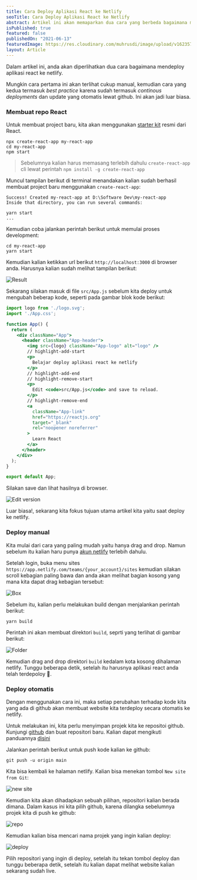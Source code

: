 ```yaml
---
title: Cara Deploy Aplikasi React ke Netlify
seoTitle: Cara Deploy Aplikasi React ke Netlify
abstract: Artikel ini akan memaparkan dua cara yang berbeda bagaimana mendeploy aplikasi React ke Netlify
isPublished: true
featured: false
publishedOn: "2021-06-13"
featuredImage: https://res.cloudinary.com/muhrusdi/image/upload/v1623577286/deploy-react-netlify.jpg
layout: Article
---
```


Dalam artikel ini, anda akan diperlihatkan dua cara bagaimana mendeploy aplikasi react ke netlify.

Mungkin cara pertama ini akan terlihat cukup manual, kemudian cara yang kedua termasuk *best practice* karena sudah termasuk *continous deployments* dan update yang otomatis lewat 
github. Ini akan jadi luar biasa.

### Membuat repo React

Untuk membuat project baru, kita akan menggunakan [starter kit](https://create-react-app.dev/) resmi dari React.

```shell
npx create-react-app my-react-app
cd my-react-app
npm start
```

> Sebelumnya kalian harus memasang terlebih dahulu `create-react-app` cli lewat perintah `npm install -g create-react-app`

Muncul tampilan berikut di terminal menandakan kalian sudah berhasil membuat project baru menggunakan `create-react-app`:

```shell
Success! Created my-react-app at D:\Software Dev\my-react-app
Inside that directory, you can run several commands:

yarn start
...
```

Kemudian coba jalankan perintah berikut untuk memulai proses development:

```shell
cd my-react-app
yarn start
```

Kemudian kalian ketikkan url berikut `http://localhost:3000` di browser anda. Harusnya kalian sudah melihat tampilan berikut:

![Result](https://res.cloudinary.com/muhrusdi/image/upload/v1623573070/Capture.png)

Sekarang silakan masuk di file `src/App.js` sebelum kita deploy untuk mengubah beberap kode, seperti pada gambar blok kode berikut:

```jsx
import logo from './logo.svg';
import './App.css';

function App() {
  return (
    <div className="App">
      <header className="App-header">
        <img src={logo} className="App-logo" alt="logo" />
        // highlight-add-start
        <p>
          Belajar deploy aplikasi react ke netlify
        </p>
        // highlight-add-end
        // highlight-remove-start
        <p>
          Edit <code>src/App.js</code> and save to reload.
        </p>
        // highlight-remove-end
        <a
          className="App-link"
          href="https://reactjs.org"
          target="_blank"
          rel="noopener noreferrer"
        >
          Learn React
        </a>
      </header>
    </div>
  );
}

export default App;

```

Silakan save dan lihat hasilnya di browser.

![Edit version](https://res.cloudinary.com/muhrusdi/image/upload/v1623573496/Capture2_2.png)

Luar biasa!, sekarang kita fokus tujuan utama artikel kita yaitu saat deploy ke netlify.

### Deploy manual

Kita mulai dari cara yang paling mudah yaitu hanya drag and drop. Namun sebelum itu kalian haru punya [akun netlify](https://app.netlify.com/signup) terlebih dahulu.

Setelah login, buka menu sites `https://app.netlify.com/teams/{your_account}/sites` kemudian silakan scroll kebagian paling bawa 
dan anda akan melihat bagian kosong yang mana kita dapat drag kebagian tersebut:

![Box](https://res.cloudinary.com/muhrusdi/image/upload/v1623574222/Capture3.png)

Sebelum itu, kalian perlu melakukan build dengan menjalankan perintah berikut:

```shell
yarn build
```

Perintah ini akan membuat direktori `build`, seprti yang terlihat di gambar berikut:

![Folder](https://res.cloudinary.com/muhrusdi/image/upload/v1623574449/Capture4.png)

Kemudian drag and drop direktori `build` kedalam kota kosong dihalaman netlify. Tunggu beberapa detik, setelah itu harusnya aplikasi react anda telah terdepoloy 🎉.

### Deploy otomatis

Dengan menggunakan cara ini, maka setiap perubahan terhadap kode kita yang ada di github akan membuat website kita terdeploy secara otomatis ke netlify.

Untuk melakukan ini, kita perlu menyimpan projek kita ke repositoi github. Kunjungi [github](https://github.com) dan buat repositori baru. Kalian dapat mengikuti 
panduannya [disini](https://docs.github.com/en/github/importing-your-projects-to-github/importing-source-code-to-github/adding-an-existing-project-to-github-using-the-command-line)

Jalankan perintah berikut untuk push kode kalian ke github:

```shell
git push -u origin main
```

Kita bisa kembali ke halaman netlify. Kalian bisa menekan tombol `New site from Git`:

![new site](https://res.cloudinary.com/muhrusdi/image/upload/v1623637700/Capture5.png)

Kemudian kita akan dihadapkan sebuah pilihan, repositori kalian berada dimana. Dalam kasus ini kita pilih github, 
karena dilangka sebelumnya projek kita di push ke github:

![repo](https://res.cloudinary.com/muhrusdi/image/upload/v1623637700/Capture6.png)

Kemudian kalian bisa mencari nama projek yang ingin kalian deploy:

![deploy](https://res.cloudinary.com/muhrusdi/image/upload/v1623637700/Capture7.png)

Pilih repositori yang ingin di deploy, setelah itu tekan tombol deploy dan tunggu beberapa detik, setelah itu kalian dapat melihat website kalian sekarang sudah live.